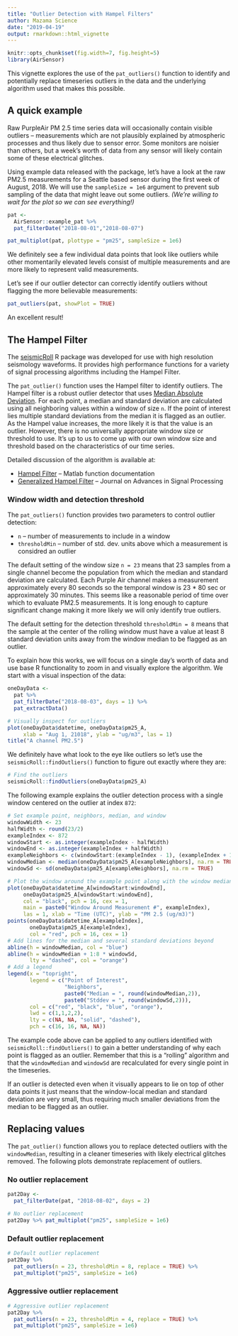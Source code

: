 ```yaml
---
title: "Outlier Detection with Hampel Filters"
author: Mazama Science
date: "2019-04-19"
output: rmarkdown::html_vignette
---
```


```r
knitr::opts_chunk$set(fig.width=7, fig.height=5)
library(AirSensor)
```

This vignette explores the use of the `pat_outliers()` function to identify and
potentially replace timeseries outliers in the data and the underlying algorithm
used that makes this possible.

## A quick example

Raw PurpleAir PM 2.5 time series data will occasionally contain visible outliers
-- measurements which are not plausibly explained by atmospheric processes and 
thus likely due to sensor error. Some monitors are noisier than others, but a 
week's worth of data from any sensor will likely contain some of these 
electrical glitches.

Using example data released with the package, let's have a look at the raw PM2.5
measurements for a Seattle based sensor during the first week of August, 2018. 
We will use the `sampleSize = 1e6` argument to prevent sub sampling of the data 
that might leave out some outliers.
*(We're willing to wait for the plot so we can see everything!)*

```r
pat <- 
  AirSensor::example_pat %>%
  pat_filterDate("2018-08-01","2018-08-07")

pat_multiplot(pat, plottype = "pm25", sampleSize = 1e6)
```

We definitely see a few individual data points that look like outliers while 
other momentarily elevated levels consist of multiple measurements and are more 
likely to represent valid measurements.

Let's see if our outlier detector can correctly identify outliers without 
flagging the more believable measurements:

```r
pat_outliers(pat, showPlot = TRUE)
```

An excellent result!

## The Hampel Filter


The [seismicRoll](https://cran.r-project.org/web/packages/seismicRoll/index.html)
R package was developed for use with high resolution seismology waveforms. 
It provides high performance functions for a variety of signal processing 
algorithms including the Hampel Filter.

The `pat_outlier()` function uses the Hampel filter to identify 
outliers. The Hampel filter is a robust outlier detector that uses 
[Median Absolute Deviation](https://en.wikipedia.org/wiki/Median_absolute_deviation). 
For each point, a median and standard deviation are calculated 
using all neighboring values within a window of size `n`. If the point of 
interest lies multiple standard deviations from the median it is flagged as an 
outlier. As the 
Hampel value increases, the more likely it is that the value is an outlier. 
However, there is no universally appropriate window size or threshold to use. 
It's up to us to come up with our own window size and threshold based on the 
characteristics of our time series.

Detailed discussion of the algorithm is available at:

* [Hampel Filter](https://www.mathworks.com/help/dsp/ref/hampelfilter.html)
-- Matlab function documentation
* [Generalized Hampel Filter](https://link.springer.com/article/10.1186/s13634-016-0383-6)
-- Journal on Advances in Signal Processing

### Window width and detection threshold

The `pat_outliers()` function provides two parameters to control outlier
detection:

* `n` -- number of measurements to include in a window
* `thresholdMin` -- number of std. dev. units above which a measurement is
considred an outlier

The default setting of the window size `n = 23` means that 23 samples
from a single channel become the population from which the median and standard
deviation are calculated. Each Purple Air channel makes a measurement
approximately every 80 seconds so the temporal window is 23 * 80 sec or
approximately 30 minutes. This seems like a reasonable period of time over
which to evaluate PM2.5 measurements. It is long enough to capture significant
change making it more likely we will only identify true outliers.

The default setting for the detection threshold `thresholdMin = 8` means that
the sample at the center of the rolling window must have a value at least
8 standard deviation units away from the window median to be flagged as an
outlier.

To explain how this works, we will focus on a single day's worth of data and use 
base R functionality to zoom in and visually explore the algorithm. We start
with a visual inspection of the data:

```r
oneDayData <- 
  pat %>% 
  pat_filterDate("2018-08-03", days = 1) %>%
  pat_extractData()

# Visually inspect for outliers
plot(oneDayData$datetime, oneDayData$pm25_A, 
     xlab = "Aug 1, 21018", ylab = "ug/m3", las = 1)
title("A channel PM2.5")
```

We definitely have what look to the eye like outliers so let's use the
`seismicRoll::findOutliers()` function to figure out exactly where they are:

```r
# Find the outliers
seismicRoll::findOutliers(oneDayData$pm25_A)
```

The following example explains the outlier detection process with
a single window centered on the outlier at index `872`:

```r
# Set example point, neighbors, median, and window
windowWidth <- 23
halfWidth <- round(23/2)
exampleIndex <- 872
windowStart <- as.integer(exampleIndex - halfWidth)
windowEnd <- as.integer(exampleIndex + halfWidth)
exampleNeighbors <- c(windowStart:(exampleIndex - 1), (exampleIndex + 1):windowEnd)
windowMedian <- median(oneDayData$pm25_A[exampleNeighbors], na.rm = TRUE)
windowSd <- sd(oneDayData$pm25_A[exampleNeighbors], na.rm = TRUE)

# Plot the window around the example point along with the window median
plot(oneDayData$datetime_A[windowStart:windowEnd], 
     oneDayData$pm25_A[windowStart:windowEnd],
     col = "black", pch = 16, cex = 1,
     main = paste0("Window Around Measurement #", exampleIndex),
     las = 1, xlab = "Time (UTC)", ylab = "PM 2.5 (ug/m3)")
points(oneDayData$datetime_A[exampleIndex], 
       oneDayData$pm25_A[exampleIndex],
       col = "red", pch = 16, cex = 1)
# Add lines for the median and several standard deviations beyond
abline(h = windowMedian, col = "blue")
abline(h = windowMedian + 1:8 * windowSd, 
       lty = "dashed", col = "orange")
# Add a legend
legend(x = "topright",
       legend = c("Point of Interest", 
                  "Neighbors", 
                  paste0("Median = ", round(windowMedian,2)),
                  paste0("Stddev = ", round(windowSd,2))),
       col = c("red", "black", "blue", "orange"),
       lwd = c(1,1,2,2), 
       lty = c(NA, NA, "solid", "dashed"), 
       pch = c(16, 16, NA, NA))

```

The example code above can be applied to any outliers identified with
`seismicRoll::findOutliers()`
to gain a better understanding of why each point is flagged as an outlier.
Remember that this is a "rolling" algorithm and that the `windowMedian` and 
`windowSd` are recalculated for every single point in the timeseries.

If an outlier is detected even when it visually appears to lie on top of other
data points it just means that the window-local median and standard deviation 
are very small, thus requiring much smaller deviations from the median to be
flagged as an outlier.

## Replacing values

The `pat_outlier()` function allows you to replace detected outliers with the
`windowMedian`, resulting in a cleaner timeseries with likely electrical 
glitches removed. The following plots demonstrate replacement of outliers.

### No outlier replacement
```r
pat2Day <-
  pat_filterDate(pat, "2018-08-02", days = 2)

# No outlier replacement
pat2Day %>% pat_multiplot("pm25", sampleSize = 1e6)
```

### Default outlier replacement
```r
# Default outlier replacement
pat2Day %>%
  pat_outliers(n = 23, thresholdMin = 8, replace = TRUE) %>%
  pat_multiplot("pm25", sampleSize = 1e6)
```

### Aggressive outlier replacement
```r
# Aggressive outlier replacement 
pat2Day %>%
  pat_outliers(n = 23, thresholdMin = 4, replace = TRUE) %>%
  pat_multiplot("pm25", sampleSize = 1e6)
```
